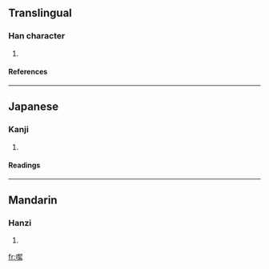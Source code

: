 ==Translingual==
===Han character===
{{Han char|rn=30|rad=口|as=12|sn=15|four=|canj=口手竹火 (RQHF)}}
# {{defn|Han}}
====References====
{{Han ref|kx=0208.100|dkj=04290|dj=0431.060|hdz=10680.050|uh=5644|ud=22084}}
----
==Japanese==
===Kanji===
{{ja-kanji|grade=|rs=口12}}
# {{defn|Japanese}} 
====Readings====
{{ja-readings|on=[[きつ]] (kitsu)|kun=}}
----
==Mandarin==
===Hanzi===
{{cmn-hanzi|pin=[[chī]] ([[chi1]])|wg=ch'ih<sup>1</sup>}}
# {{defn|Mandarin}}

[[fr:噄]]